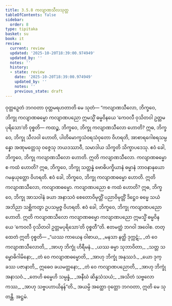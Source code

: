 ```yaml
---
title: 3.5.8 ကလျာဏသီလသုတ္တ
tableOfContents: false
sidebar:
  order: 8
type: tipitaka
basket: su
book: it
review:
  current: review
  updated: '2025-10-20T18:39:00.974949'
  updated_by: ''
  notes: ''
  history:
  - state: review
    date: '2025-10-20T18:39:00.974949'
    updated_by: ''
    notes: ''
    previous_state: draft
---
```



<DynamicBreadcrumb />


<ReviewStatus review={frontmatter.review} showDetails={true} />

<HypothesisAnnotation frontmatter={frontmatter} />

<Division number="97" book="it" e="ch" v="18" p="259">

<Paragraph number="693" book="it">
ဝုတ္တဉှေတံ ဘဂဝတာ ဝုတ္တမရဟတာတိ မေ သုတံ—
</Paragraph>

<Paragraph number="694" book="it">
“ကလျာဏသီလော, ဘိက္ခဝေ, ဘိက္ခု ကလျာဏဓမ္မော ကလျာဏပညော ဣမသ္မိံ ဓမ္မဝိနယေ ‘ကေဝလီ ဝုသိတဝါ ဥတ္တမပုရိသော’တိ ဝုစ္စတိ—
</Paragraph>

<Paragraph number="695" book="it">
ကထဉ္စ, ဘိက္ခဝေ, ဘိက္ခု ကလျာဏသီလော ဟောတိ? ဣဓ, ဘိက္ခဝေ, ဘိက္ခု သီလဝါ ဟောတိ, ပါတိမောက္ခသံဝရသံဝုတော ဝိဟရတိ, အာစာရဂေါစရသမ္ပန္နော အဏုမတ္တေသု ဝဇ္ဇေသု ဘယဒဿာဝီ, သမာဒါယ သိက္ခတိ သိက္ခာပဒေသု. ဧဝံ ခေါ, ဘိက္ခဝေ, ဘိက္ခု ကလျာဏသီလော ဟောတိ. ဣတိ ကလျာဏသီလော.
</Paragraph>

<Paragraph number="696" book="it">
ကလျာဏဓမ္မော စ ကထံ ဟောတိ? ဣဓ, ဘိက္ခဝေ, ဘိက္ခု သတ္တန္နံ ဗောဓိပက္ခိယာနံ ဓမ္မာနံ ဘာဝနာနုယောဂမနုယုတ္တော ဝိဟရတိ. ဧဝံ ခေါ, ဘိက္ခဝေ, ဘိက္ခု ကလျာဏဓမ္မော ဟောတိ. ဣတိ ကလျာဏသီလော, ကလျာဏဓမ္မော.
</Paragraph>

<Paragraph number="697" book="it">
ကလျာဏပညော စ ကထံ ဟောတိ? ဣဓ, ဘိက္ခဝေ, ဘိက္ခု အာသဝါနံ ခယာ အနာသဝံ စေတောဝိမုတ္တိံ ပညာဝိမုတ္တိံ ဒိဋ္ဌေဝ ဓမ္မေ သယံ အဘိညာ သစ္ဆိကတွာ ဥပသမ္ပဇ္ဇ ဝိဟရတိ. ဧဝံ ခေါ, ဘိက္ခဝေ, ဘိက္ခု ကလျာဏပညော ဟောတိ.
</Paragraph>

<Paragraph number="698" book="it">
ဣတိ ကလျာဏသီလော ကလျာဏဓမ္မော ကလျာဏပညော ဣမသ္မိံ ဓမ္မဝိနယေ ‘ကေဝလီ ဝုသိတဝါ ဥတ္တမပုရိသော’တိ ဝုစ္စတီ”တိ. ဧတမတ္ထံ ဘဂဝါ အဝေါစ. တတ္ထေတံ ဣတိ ဝုစ္စတိ—
</Paragraph>

<Paragraph number="699" type="verses" book="it">
_“ယဿ ကာယေန ဝါစာယ,_  
_မနသာ နတ္ထိ ဒုက္ကဋံ;_  
_တံ ဝေ ကလျာဏသီလောတိ,_  
_အာဟု ဘိက္ခုံ ဟိရီမနံ._  

</Paragraph>

<Paragraph number="700" type="verses" book="it">
_ယဿ ဓမ္မာ သုဘာဝိတာ,_  
_သတ္တ သမ္ဗောဓိဂါမိနော;_  
_တံ ဝေ ကလျာဏဓမ္မောတိ,_  
_အာဟု ဘိက္ခုံ အနုဿဒံ._  

</Paragraph>

<Paragraph number="701" type="verses" book="it">
_ယော ဒုက္ခဿ ပဇာနာတိ,_  
ဣဓေဝ ခယမတ္တနော;_  
_တံ ဝေ ကလျာဏပညောတိ,_  
_အာဟု ဘိက္ခုံ အနာသဝံ._  

</Paragraph>

<Paragraph number="702" type="verses" book="it">
_တေဟိ ဓမ္မေဟိ သမ္ပန္နံ,_  
_အနီဃံ ဆိန္နသံသယံ;_  
_အသိတံ သဗ္ဗလောကဿ,_  
_အာဟု သဗ္ဗပဟာယိနန်”တိ._  

</Paragraph>

<Paragraph number="703" book="it">
အယမ္ပိ အတ္ထော ဝုတ္တော ဘဂဝတာ, ဣတိ မေ သုတန္တိ.

</Paragraph>
</Division>

<Paragraph number="704" type="center" book="it">
အဋ္ဌမံ.
</Paragraph>